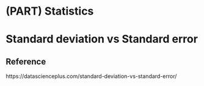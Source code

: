 # (PART) Statistics {-}


# Standard deviation vs Standard error

## Reference

https://datascienceplus.com/standard-deviation-vs-standard-error/
